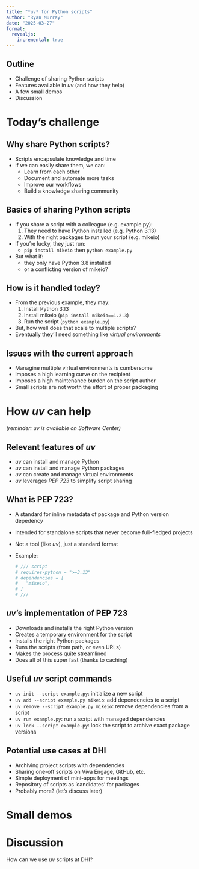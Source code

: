 ```yaml
---
title: "*uv* for Python scripts"
author: "Ryan Murray"
date: "2025-03-27"
format: 
  revealjs:
    incremental: true
---
```


<!--
Share your Python scripts with ease by leveraging uv's script features

Python is a great scripting language, and certainly holds a lot of value in terms of reproducibility and automation. That value is compounded when we can easily share scripts, building a knowledge sharing community. One friction in that regard has been getting scripts to seamlessly run on a coworker's computer. Join us for this Data Talk where we cover uv's script functionality, which enables self-contained, bootstrapped scripts that vastly improve this experience.
-->

## Outline
- Challenge of sharing Python scripts
- Features available in *uv* (and how they help)
- A few small demos
- Discussion

# Today's challenge

## Why share Python scripts?
- Scripts encapsulate knowledge and time
- If we can easily share them, we can:
  + Learn from each other
  + Document and automate more tasks
  + Improve our workflows
  + Build a knowledge sharing community

## Basics of sharing Python scripts
- If you share a script with a colleague (e.g. example.py):
  1. They need to have Python installed (e.g. Python 3.13)
  2. With the right packages to run your script (e.g. mikeio)

- If you're lucky, they just run:
  + `pip install mikeio` then `python example.py`
- But what if:
  + they only have Python 3.8 installed
  + or a conflicting version of mikeio?


## How is it handled today?
- From the previous example, they may:
  1. Install Python 3.13
  2. Install mikeio (`pip install mikeio==1.2.3`)
  3. Run the script (`python example.py`)
- But, how well does that scale to multiple scripts?
- Eventually they'll need something like *virtual environments*

## Issues with the current approach
- Managine multiple virtual environments is cumbersome
- Imposes a high learning curve on the recipient
- Imposes a high maintenance burden on the script author
- Small scripts are not worth the effort of proper packaging

# How *uv* can help
*(reminder: uv is available on Software Center)*

## Relevant features of *uv*
- *uv* can install and manage Python
- *uv* can install and manage Python packages
- *uv* can create and manage virtual environments
- *uv* leverages *PEP 723* to simplify script sharing

## What is PEP 723?
- A standard for inline metadata of package and Python version depedency
- Intended for standalone scripts that never become full-fledged projects
- Not a tool (like *uv*), just a standard format
- Example:
  ```python
  # /// script
  # requires-python = ">=3.13"
  # dependencies = [
  #   "mikeio",
  # ]
  # ///
  ```

## *uv*'s implementation of PEP 723
- Downloads and installs the right Python version
- Creates a temporary environment for the script
- Installs the right Python packages
- Runs the scripts (from path, or even URLs)
- Makes the process quite streamlined
- Does all of this super fast (thanks to caching)

## Useful *uv* script commands
- `uv init --script example.py`: initialize a new script
- `uv add --script example.py mikeio`: add dependencies to a script
- `uv remove --script example.py mikeio`: remove dependencies from a script
- `uv run example.py`: run a script with managed dependencies
- `uv lock --script example.py`: lock the script to archive exact package versions

## Potential use cases at DHI
- Archiving project scripts with dependencies
- Sharing one-off scripts on Viva Engage, GitHub, etc.
- Simple deployment of mini-apps for meetings
- Repository of scripts as 'candidates' for packages
- Probably more? (let's discuss later)

# Small demos

# Discussion
How can we use *uv* scripts at DHI?